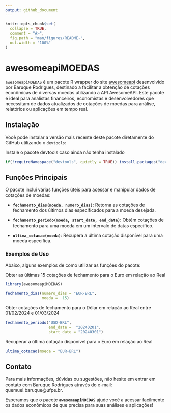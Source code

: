 ```yaml
---
output: github_document
---
```


<!-- README.md is generated from README.Rmd. Please edit that file -->

```r
knitr::opts_chunk$set(
  collapse = TRUE,
  comment = "#>",
  fig.path = "man/figures/README-",
  out.width = "100%"
)
```

# awesomeapiMOEDAS

`awesomeapiMOEDAS` é um pacote R wrapper do site [awesomeapi](https://docs.awesomeapi.com.br/api-de-moedas#retorna-cotacoes-sequenciais-de-uma-unica-moeda) desenvolvido por Baruque Rodrigues, destinado a facilitar a obtenção de cotações econômicas de diversas moedas utilizando a API AwesomeAPI. Este pacote é ideal para analistas financeiros, economistas e desenvolvedores que necessitam de dados atualizados de cotações de moedas para análise, relatórios ou aplicações em tempo real.

## Instalação

Você pode instalar a versão mais recente deste pacote diretamente do GitHub utilizando o `devtools`:

Instale o pacote devtools caso ainda não tenha instalado

```r
if(!requireNamespace("devtools", quietly = TRUE)) install.packages("devtools")

```

## **Funções Principais**

O pacote inclui várias funções úteis para acessar e manipular dados de cotações de moedas:

-   **`fechamento_dias(moeda, numero_dias)`**: Retorna as cotações de fechamento dos últimos dias especificados para a moeda desejada.

-   **`fechamento_periodo(moeda, start_date, end_date)`**: Obtém cotações de fechamento para uma moeda em um intervalo de datas específico.

-   **`ultima_cotacao(moeda)`**: Recupera a última cotação disponível para uma moeda específica.

### **Exemplos de Uso**

Abaixo, alguns exemplos de como utilizar as funções do pacote:

Obter as últimas 15 cotações de fechamento para o Euro em relação ao Real
```r
library(awesomeapiMOEDAS)

fechamento_dias(numero_dias = "EUR-BRL",
                moeda =  15)

```

Obter cotações de fechamento para o Dólar em relação ao Real entre 01/02/2024 e 01/03/2024
```r
fechamento_periodo("USD-BRL",
                   end_date =  "20240201",
                   start_date = "20240301")
```

Recuperar a última cotação disponível para o Euro em relação ao Real

```r
ultima_cotacao(moeda = "EUR-BRL")
```


## **Contato**

Para mais informações, dúvidas ou sugestões, não hesite em entrar em contato com Baruque Rodrigues através do e-mail: quemuel.baruque\@ufpe.br.

Esperamos que o pacote **`awesomeapiMOEDAS`** ajude você a acessar facilmente os dados econômicos de que precisa para suas análises e aplicações!
